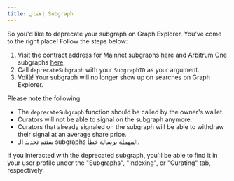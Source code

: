 ```yaml
---
title: إهمال Subgraph
---
```


So you'd like to deprecate your subgraph on Graph Explorer. You've come to the right place! Follow the steps below:

1. Visit the contract address for Mainnet subgraphs [here](https://etherscan.io/address/0xadca0dd4729c8ba3acf3e99f3a9f471ef37b6825#writeProxyContract) and Arbitrum One subgraphs [here](https://arbiscan.io/address/0xec9A7fb6CbC2E41926127929c2dcE6e9c5D33Bec#writeProxyContract).
2. Call `deprecateSubgraph` with your `SubgraphID` as your argument.
3. Voilà! Your subgraph will no longer show up on searches on Graph Explorer.

Please note the following:

- The `deprecateSubgraph` function should be called by the owner's wallet.
- Curators will not be able to signal on the subgraph anymore.
- Curators that already signaled on the subgraph will be able to withdraw their signal at an average share price.
- ستتم تحديد الـ subgraphs المهملة برسالة خطأ.

If you interacted with the deprecated subgraph, you'll be able to find it in your user profile under the "Subgraphs", "Indexing", or "Curating" tab, respectively.
